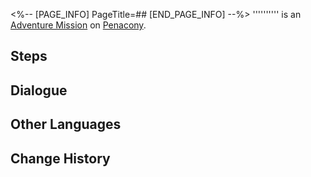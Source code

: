 <%-- [PAGE_INFO]
PageTitle=##
[END_PAGE_INFO] --%>
{{Stub|Dialogue.}}
{{Mission Infobox
|id            = 4340110
|title         = 
|image         = <!--Mission .png-->
|type          = Adventure
|event_name    = 
|chapter       = 
|requirements  = [[Trailblaze Mission]] ''[[Whodunit]]'' completed
|summary       = <!--official mission summary from Fate's Atlas-->
|characters    = Trailblazer
|startLocation = [[Penacony]] - [[Dewlight Pavilion]]
|world         = Penacony
|area          = Dewlight Pavilion
|prev          = 
|next          = 
|rewards       = Lost Crystal*2; Credit*5,000
}}
'''''''''' is an [[Adventure Mission]] on [[Penacony]].

==Steps==


<!--
==Gameplay Notes==

--><!--
==Trial Character==

-->
==Dialogue==
{{Stub Dialogue}}

{{Dialogue End}}

==Other Languages==
{{Other Languages
|en   = 
|zhs  = 
|zht  = 
|ja   = 
|ko   = 
|es   = 
|fr   = 
|ru   = 
|th   = 
|vi   = 
|de   = 
|id   = 
|pt   = 
}}

==Change History==
{{Change History|2.1}}
